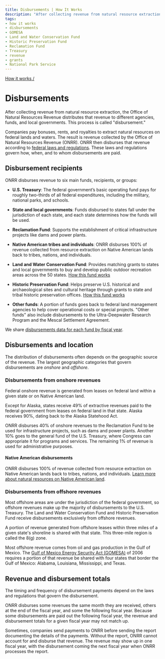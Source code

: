 ```yaml
---
title: Disbursements | How It Works
description: "After collecting revenue from natural resource extraction, the Office of Natural Resources Revenue distributes that revenue to different agencies, funds, and local governments. This process is called “disbursement.”"
tags:
- how it works
- disbursements
- GOMESA
- Land and Water Conservation Fund
- Historic Preservation Fund
- Reclamation Fund
- Treasury
- revenue
- grants
- National Park Service
---
```


[How it works /](/how-it-works/)

# Disbursements

After collecting revenue from natural resource extraction, the Office of Natural Resources Revenue distributes that revenue to different agencies, funds, and local governments. This process is called "disbursement."

Companies pay <GlossaryTerm termKey="bonus">bonuses</GlossaryTerm>, rents, and royalties to extract natural resources on federal lands and waters. The result is revenue collected by the Office of Natural Resources Revenue (ONRR). ONRR then disburses that revenue according to [federal laws and regulations](/how-it-works/federal-laws/). These laws and regulations govern how, when, and to whom disbursements are paid.

## Disbursement recipients

ONRR disburses revenue to six main funds, recipients, or groups:

- **U.S. Treasury**: The federal government’s basic operating fund pays for roughly two-thirds of all federal expenditures, including the military, national parks, and schools.

- **State and local governments**: Funds disbursed to states fall under the jurisdiction of each state, and each state determines how the funds will be used.

- **Reclamation Fund**: Supports the establishment of critical infrastructure projects like dams and power plants.

- **Native American tribes and individuals**: ONRR disburses 100% of revenue collected from resource extraction on Native American lands back to tribes, nations, and individuals.

- **Land and Water Conservation Fund**: Provides matching grants to states and local governments to buy and develop public outdoor recreation areas across the 50 states. [How this fund works](/how-it-works/land-and-water-conservation-fund/)

- **Historic Preservation Fund**: Helps preserve U.S. historical and archaeological sites and cultural heritage through grants to state and tribal historic preservation offices. [How this fund works](/how-it-works/historic-preservation-fund/)

- **Other funds**: A portion of funds goes back to federal land management agencies to help cover operational costs or special projects. "Other funds" also include disbursements to the Ultra-Deepwater Research Program and the Mescal Settlement Agreement.

We share [disbursements data for each fund by fiscal year](/explore/#by-fund).

## Disbursements and location

The distribution of disbursements often depends on the geographic source of the revenue. The largest geographic categories that govern disbursements are _onshore_ and _offshore_.

### Disbursements from onshore revenues

Federal onshore revenue is generated from leases on federal land within a given state or on Native American land. 

Except for Alaska, states receive 49% of extractive revenues paid to the federal government from leases on federal land in that state. Alaska receives 90%, dating back to the Alaska Statehood Act.

ONRR disburses 40% of onshore revenues to the Reclamation Fund to be used for infrastructure projects, such as dams and power plants. Another 10% goes to the general fund of the U.S. Treasury, where Congress can appropriate it for programs and services. The remaining 1% of revenue is used for administrative purposes.

#### Native American disbursements

ONRR disburses 100% of revenue collected from resource extraction on Native American lands back to tribes, nations, and individuals. [Learn more about natural resources on Native American land](/how-it-works/#native-american-overview).

### Disbursements from offshore revenues

Most offshore areas are under the jurisdiction of the federal government, so offshore revenues make up the majority of disbursements to the U.S. Treasury. The Land and Water Conservation Fund and Historic Preservation Fund receive disbursements exclusively from offshore revenues.

A portion of revenue generated from offshore leases within three miles of a given state's shoreline is shared with that state. This three-mile region is called the <GlossaryTerm>8(g)</GlossaryTerm> zone.

Most offshore revenue comes from oil and gas production in the Gulf of Mexico. The [Gulf of Mexico Energy Security Act (GOMESA)](/how-it-works/gomesa/) of 2006 requires a portion of that revenue be shared with four states that border the Gulf of Mexico: Alabama, Louisiana, Mississippi, and Texas. 

## Revenue and disbursement totals

The timing and frequency of disbursement payments depend on the laws and regulations that govern the disbursement.

ONRR disburses some revenues the same month they are received, others at the end of the fiscal year, and some the following fiscal year. Because some disbursements are paid out the following fiscal year, the revenue and disbursement totals for a given fiscal year may not match up.

Sometimes, companies send payments to ONRR before sending the report documenting the details of the payments. Without the report, ONRR cannot account for and disburse that revenue. The revenue may show up in one fiscal year, with the disbursement coming the next fiscal year when ONRR processes the report.